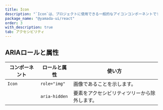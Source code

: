 ```yaml
---
title: Icon
description: "`Icon`は、プロジェクトに使用できる一般的なアイコンコンポーネントです。"
package_name: "@yamada-ui/react"
order: 3
with_description: true
tab: アクセシビリティ
---
```


## ARIAロールと属性

| コンポーネント | ロールと属性  | 使い方                                       |
| -------------- | ------------- | -------------------------------------------- |
| `Icon`         | `role="img"`  | 画像であることを示します。                   |
|                | `aria-hidden` | 要素をアクセシビリティツリーから除外します。 |
